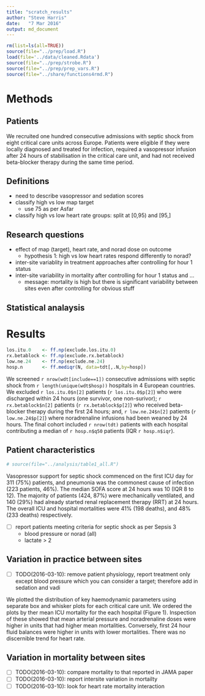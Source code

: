 ```yaml
---
title: "scratch_results"
author: "Steve Harris"
date:	"7 Mar 2016"
output: md_document
---
```


```r
rm(list=ls(all=TRUE))
source(file="../prep/load.R")
load(file='../data/cleaned.Rdata')
source(file="../prep/strobe.R")
source(file="../prep/prep_vars.R")
source(file="../share/functions4rmd.R")
```

# Methods

## Patients

We recruited one hundred consecutive admissions with septic shock from eight critical care units across Europe. Patients were eligible if they were locally diagnosed and treated for infection, required a vasopressor infusion after 24 hours of stabilisation in the critical care unit, and had not received beta-blocker therapy during the same time period.

<!-- Morelli criteria to compare in table

- age < 18
- beta-blockers prior to randomisation
- cardiac index < 2.2 with high LAP
- significant valvular heart disease
 -->

## Definitions

- need to describe vasopressor and sedation scores
- classify high vs low map target
	- use 75 as per Asfar
- classify high vs low heart rate groups: split at [0,95) and [95,]

## Research questions

- effect of map (target), heart rate, and norad dose on outcome
	+ hypothesis 1: high vs low heart rates respond differently to norad?
- inter-site variablity in treatment approaches after controlling for hour 1 status
- inter-site variability in mortality after controlling for hour 1 status and ...
	+ message: mortality is high but there is significant variability between sites  even after controlling for obvious stuff

## Statistical analaysis	



# Results
```r

los.itu.0    <- ff.np(exclude.los.itu.0)
rx.betablock <- ff.np(exclude.rx.betablock)
low.ne.24    <- ff.np(exclude.ne.24)
hosp.n       <- ff.mediqr(N, data=tdt[,.N,by=hosp])
```

We screened `r nrow(wdt[include==1])` consecutive admissions with septic shock from `r length(unique(wdt$hosp))` hospitals in 4 European countries. We excluded `r los.itu.0$n[2]` patients (`r los.itu.0$p[2]`) who were discharged within 24 hours (one survivor, one non-surivor); `r rx.betablock$n[2]` patients (`r rx.betablock$p[2]`) who received beta-blocker therapy during the first 24 hours; and, `r low.ne.24$n[2]` patients (`r low.ne.24$p[2]`) where noradrenaline infusions had been weaned by 24 hours. The final cohort included `r nrow(tdt)` patients with each hospital contributing a median of `r hosp.n$q50` patients (IQR `r hosp.n$iqr`).

## Patient characteristics

```r
# source(file="../analysis/table1_all.R")
```
<!-- see Table 1 -->

Vasopressor support for septic shock commenced on the first ICU day for 311 (75%) patients, and pneumonia was the commonest cause of infection (223 patients, 46%). The median SOFA score at 24 hours was 10 (IQR 8 to 12). The majority of patients (424, 87%) were mechanically ventilated, and 140 (29%) had already started renal replacement therapy (RRT) at 24 hours. The overall ICU and hospital mortalities were 41% (198 deaths), and 48% (233 deaths) respectively.

- [ ] report patients meeting criteria for septic shock as per Sepsis 3
	- blood pressure or norad (all)
	- lactate > 2

## Variation in practice between sites

- [ ] TODO(2016-03-10): remove patient physiology, report treatment only except blood pressure which you can consider a target; therefore add in sedation and vadi

We plotted the distribution of key haemodynamic parameters using separate box and whisker plots for each critical care unit. We ordered the plots by ther mean ICU mortality for the each hospital (Figure 1). Inspection of these showed that mean arterial pressure and noradrenaline doses were higher in units that had higher mean mortalities. Conversely, first 24 hour fluid balances were higher in units with lower mortalities. There was no discernible trend for heart rate.
<!-- risk: ecological fallacy -->

<!-- notes:

Now model this

- treatment variables in 1st 24 hours
	+ fluid balance
	+ sedation
	+ noradrenaline use
	+ target blood pressure

- adjust for
	- baseline severity of illness at admission
	- age
	- sex
	- admission diagnosis
	- sepsis by body system
	- control for current
		+ steroid use
		+ other vasopressors
- report variability
	+ site vs residual: how much is accounted for unit level practice

 -->

## Variation in mortality between sites

- [ ] TODO(2016-03-10): compare mortality to that reported in JAMA paper
- [ ] TODO(2016-03-10): report intersite variation in mortailty
- [ ] TODO(2016-03-10): look for heart rate mortality interaction






